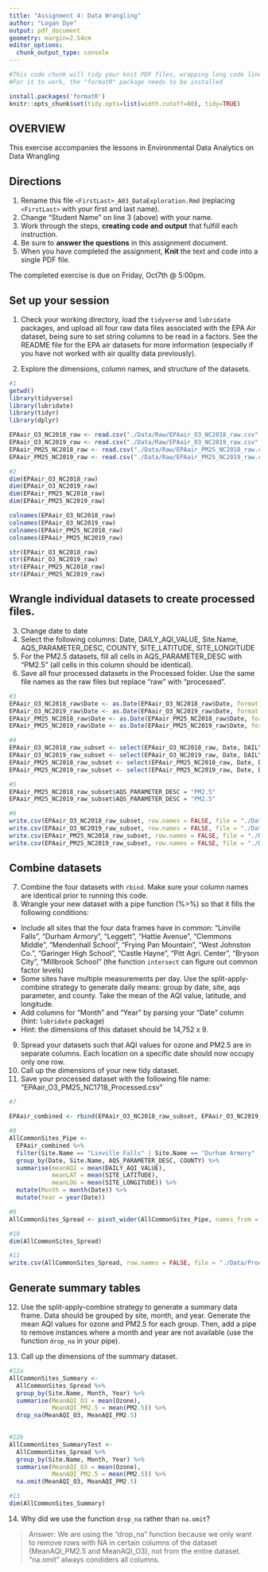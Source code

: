 ```yaml
---
title: "Assignment 4: Data Wrangling"
author: "Logan Dye"
output: pdf_document
geometry: margin=2.54cm
editor_options: 
  chunk_output_type: console
---
```


```r
#This code chunk will tidy your knit PDF files, wrapping long code lines
#For it to work, the "formatR" package needs to be installed

install.packages('formatR')
knitr::opts_chunk$set(tidy.opts=list(width.cutoff=80), tidy=TRUE)
```

## OVERVIEW

This exercise accompanies the lessons in Environmental Data Analytics on Data Wrangling 

## Directions
1.  Rename this file `<FirstLast>_A03_DataExploration.Rmd` (replacing `<FirstLast>` with your first and last name).
2. Change "Student Name" on line 3 (above) with your name.
3. Work through the steps, **creating code and output** that fulfill each instruction.
4. Be sure to **answer the questions** in this assignment document.
5. When you have completed the assignment, **Knit** the text and code into a single PDF file.

The completed exercise is due on Friday, Oct7th @ 5:00pm.

## Set up your session 
1. Check your working directory, load the `tidyverse` and `lubridate` packages, and upload all four raw data files associated with the EPA Air dataset, being sure to set string columns to be read in a factors. See the README file for the EPA air datasets for more information (especially if you have not worked with air quality data previously). 

2. Explore the dimensions, column names, and structure of the datasets. 

```r
#1
getwd()
library(tidyverse)
library(lubridate)
library(tidyr)
library(dplyr)

EPAair_O3_NC2018_raw <- read.csv("./Data/Raw/EPAair_O3_NC2018_raw.csv", stringsAsFactors = TRUE)
EPAair_O3_NC2019_raw <- read.csv("./Data/Raw/EPAair_O3_NC2019_raw.csv", stringsAsFactors = TRUE)
EPAair_PM25_NC2018_raw <- read.csv("./Data/Raw/EPAair_PM25_NC2018_raw.csv", stringsAsFactors = TRUE)
EPAair_PM25_NC2019_raw <- read.csv("./Data/Raw/EPAair_PM25_NC2019_raw.csv", stringsAsFactors = TRUE)

#2
dim(EPAair_O3_NC2018_raw)
dim(EPAair_O3_NC2019_raw)
dim(EPAair_PM25_NC2018_raw)
dim(EPAair_PM25_NC2019_raw) 

colnames(EPAair_O3_NC2018_raw)
colnames(EPAair_O3_NC2019_raw)
colnames(EPAair_PM25_NC2018_raw)
colnames(EPAair_PM25_NC2019_raw)

str(EPAair_O3_NC2018_raw)
str(EPAair_O3_NC2019_raw)
str(EPAair_PM25_NC2018_raw)
str(EPAair_PM25_NC2019_raw)
```

## Wrangle individual datasets to create processed files.
3. Change date to date
4. Select the following columns: Date, DAILY_AQI_VALUE, Site.Name, AQS_PARAMETER_DESC, COUNTY, SITE_LATITUDE, SITE_LONGITUDE
5. For the PM2.5 datasets, fill all cells in AQS_PARAMETER_DESC with "PM2.5" (all cells in this column should be identical).
6. Save all four processed datasets in the Processed folder. Use the same file names as the raw files but replace "raw" with "processed".

```r
#3
EPAair_O3_NC2018_raw$Date <- as.Date(EPAair_O3_NC2018_raw$Date, format = "%m/%d/%Y")
EPAair_O3_NC2019_raw$Date <- as.Date(EPAair_O3_NC2019_raw$Date, format = "%m/%d/%Y")
EPAair_PM25_NC2018_raw$Date <- as.Date(EPAair_PM25_NC2018_raw$Date, format = "%m/%d/%Y")
EPAair_PM25_NC2019_raw$Date <- as.Date(EPAair_PM25_NC2019_raw$Date, format = "%m/%d/%Y")

#4
EPAair_O3_NC2018_raw_subset <- select(EPAair_O3_NC2018_raw, Date, DAILY_AQI_VALUE, Site.Name, AQS_PARAMETER_DESC, COUNTY:SITE_LONGITUDE)
EPAair_O3_NC2019_raw_subset <- select(EPAair_O3_NC2019_raw, Date, DAILY_AQI_VALUE, Site.Name, AQS_PARAMETER_DESC, COUNTY:SITE_LONGITUDE)
EPAair_PM25_NC2018_raw_subset <- select(EPAair_PM25_NC2018_raw, Date, DAILY_AQI_VALUE, Site.Name, AQS_PARAMETER_DESC, COUNTY:SITE_LONGITUDE)
EPAair_PM25_NC2019_raw_subset <- select(EPAair_PM25_NC2019_raw, Date, DAILY_AQI_VALUE, Site.Name, AQS_PARAMETER_DESC, COUNTY:SITE_LONGITUDE)

#5
EPAair_PM25_NC2018_raw_subset$AQS_PARAMETER_DESC = "PM2.5"
EPAair_PM25_NC2019_raw_subset$AQS_PARAMETER_DESC = "PM2.5"

#6
write.csv(EPAair_O3_NC2018_raw_subset, row.names = FALSE, file = "./Data/Processed/EPAair_O3_NC2018_Processed.csv")
write.csv(EPAair_O3_NC2019_raw_subset, row.names = FALSE, file = "./Data/Processed/EPAair_O3_NC2019_Processed.csv")
write.csv(EPAair_PM25_NC2018_raw_subset, row.names = FALSE, file = "./Data/Processed/EPAair_PM25_NC2018_Processed.csv")
write.csv(EPAair_PM25_NC2019_raw_subset, row.names = FALSE, file = "./Data/Processed/EPAair_PM25_NC2019_Processed.csv")

```


## Combine datasets
7. Combine the four datasets with `rbind`. Make sure your column names are identical prior to running this code. 
8. Wrangle your new dataset with a pipe function (%>%) so that it fills the following conditions: 

* Include all sites that the four data frames have in common: "Linville Falls", "Durham Armory", "Leggett", "Hattie Avenue", "Clemmons Middle", "Mendenhall School", "Frying Pan Mountain", "West Johnston Co.", "Garinger High School", "Castle Hayne", "Pitt Agri. Center", "Bryson City", "Millbrook School" (the function `intersect` can figure out common factor levels)
* Some sites have multiple measurements per day. Use the split-apply-combine strategy to generate daily means: group by date, site, aqs parameter, and county. Take the mean of the AQI value, latitude, and longitude.
* Add columns for "Month" and "Year" by parsing your "Date" column (hint: `lubridate` package)
* Hint: the dimensions of this dataset should be 14,752 x 9.

9. Spread your datasets such that AQI values for ozone and PM2.5 are in separate columns. Each location on a specific date should now occupy only one row.
10. Call up the dimensions of your new tidy dataset.
11. Save your processed dataset with the following file name: "EPAair_O3_PM25_NC1718_Processed.csv"

```r
#7

EPAair_combined <- rbind(EPAair_O3_NC2018_raw_subset, EPAair_O3_NC2019_raw_subset, EPAair_PM25_NC2018_raw_subset, EPAair_PM25_NC2019_raw_subset)

#8
AllCommonSites_Pipe <-
  EPAair_combined %>% 
  filter(Site.Name == "Linville Falls" | Site.Name == "Durham Armory" | Site.Name == "Leggett" | Site.Name == "Hattie Avenue" | Site.Name == "Clemmons Middle" | Site.Name == "Mendenhall School" | Site.Name == "Frying Pan Mountain" | Site.Name == "West Johnston Co." | Site.Name == "Garinger High School" | Site.Name == "Castle Hayne" | Site.Name == "Pitt Agri. Center" | Site.Name == "Bryson City" | Site.Name == "Millbrook School") %>% 
  group_by(Date, Site.Name, AQS_PARAMETER_DESC, COUNTY) %>% 
  summarise(meanAQI = mean(DAILY_AQI_VALUE),
            meanLAT = mean(SITE_LATITUDE),
            meanLOG = mean(SITE_LONGITUDE)) %>% 
  mutate(Month = month(Date)) %>% 
  mutate(Year = year(Date))

#9
AllCommonSites_Spread <- pivot_wider(AllCommonSites_Pipe, names_from = AQS_PARAMETER_DESC, values_from = meanAQI)

#10
dim(AllCommonSites_Spread)

#11
write.csv(AllCommonSites_Spread, row.names = FALSE, file = "./Data/Processed/EPAair_O3_PM25_NC1819_Processed.csv")

```


## Generate summary tables
12. Use the split-apply-combine strategy to generate a summary data frame. Data should be grouped by site, month, and year. Generate the mean AQI values for ozone and PM2.5 for each group. Then, add a pipe to remove instances where a month and year are not available (use the function `drop_na` in your pipe). 

13. Call up the dimensions of the summary dataset.

```r
#12a
AllCommonSites_Summary <-
  AllCommonSites_Spread %>% 
  group_by(Site.Name, Month, Year) %>% 
  summarise(MeanAQI_O3 = mean(Ozone),
            MeanAQI_PM2.5 = mean(PM2.5)) %>% 
  drop_na(MeanAQI_O3, MeanAQI_PM2.5)
  

#12b
AllCommonSites_SummaryTest <-
  AllCommonSites_Spread %>% 
  group_by(Site.Name, Month, Year) %>% 
  summarise(MeanAQI_O3 = mean(Ozone),
            MeanAQI_PM2.5 = mean(PM2.5)) %>% 
  na.omit(MeanAQI_O3, MeanAQI_PM2.5)

#13
dim(AllCommonSites_Summary)

```

14. Why did we use the function `drop_na` rather than `na.omit`?

> Answer: We are using the "drop_na" function because we only want to remove rows with NA in certain columns of the dataset (MeanAQI_PM2.5 and MeanAQI_O3), not from the entire dataset. "na.omit" always condiders all columns. 
